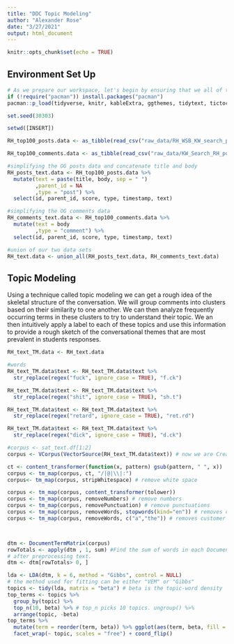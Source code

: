 ---
title: "DDC Topic Modeling"
author: "Alexander Rose"
date: "3/27/2021"
output: html_document
---

```{r setup, include=FALSE}
knitr::opts_chunk$set(echo = TRUE)
```

## Environment Set Up

```{r package management, echo = FALSE, message=FALSE}
# As we prepare our workspace, let's begin by ensuring that we all of the packages that we will be making use of during our analysis
if (!require("pacman")) install.packages("pacman")
pacman::p_load(tidyverse, knitr, kableExtra, ggthemes, tidytext, tictoc, wordcloud, reshape2, igraph, ggraph, topicmodels, tm, RTextTools, SnowballC, stringr)

```

```{r}
set.seed(30303)
```


```{r}
setwd([INSERT])

RH_top100_posts.data <- as_tibble(read_csv("raw_data/RH_WSB_KW_search_posts.csv"))

RH_top100_comments.data <- as_tibble(read_csv("raw_data/KW_Search_RH_posts_comments.csv"))
```

```{r}
#simplifying the OG posts data and concatenate title and body
RH_posts_text.data <- RH_top100_posts.data %>% 
  mutate(text = paste(title, body, sep = " ")
         ,parent_id = NA
         ,type = "post") %>% 
  select(id, parent_id, score, type, timestamp, text)
```

```{r}
#simplifying the OG comments data
RH_comments_text.data <- RH_top100_comments.data %>% 
  mutate(text = body
         ,type = "comment") %>% 
  select(id, parent_id, score, type, timestamp, text)
```

```{r}
#union of our two data sets
RH_text.data <- union_all(RH_posts_text.data, RH_comments_text.data)
```


## Topic Modeling

Using a technique called topic modeling we can get a rough idea of the skeletal structure of the conversation. We will group comments into clusters based on their similarity to one another. We can then analyze frequently occurring terms in these clusters to try to understand their topic. We an then intuitively apply a label to each of these topics and use this information to provide a rough sketch of the conversational themes that are most prevalent in students responses.

```{r}
RH_text_TM.data <- RH_text.data
```

```{r}
#words
RH_text_TM.data$text <- RH_text_TM.data$text %>% 
  str_replace(regex("fuck", ignore_case = TRUE), "f.ck")

RH_text_TM.data$text <- RH_text_TM.data$text %>% 
  str_replace(regex("shit", ignore_case = TRUE), "sh.t")

RH_text_TM.data$text <- RH_text_TM.data$text %>% 
  str_replace(regex("retard", ignore_case = TRUE), "ret.rd")

RH_text_TM.data$text <- RH_text_TM.data$text %>% 
  str_replace(regex("dick", ignore_case = TRUE), "d.ck")
```


```{r, echo=FALSE, message=FALSE, warning=FALSE}
#corpus <- sat_text.df[1:2]
corpus <- VCorpus(VectorSource(RH_text_TM.data$text)) # now we are Creating a Document Term Matrix.

ct <- content_transformer(function(x, pattern) gsub(pattern, " ", x))
corpus <- tm_map(corpus, ct, "/|@|\\|:")
corpus<- tm_map(corpus, stripWhitespace) # remove white space

corpus <- tm_map(corpus, content_transformer(tolower))
corpus <- tm_map(corpus, removeNumbers) # remove numbers
corpus <- tm_map(corpus, removePunctuation) # remove punctuations
corpus <- tm_map(corpus, removeWords, stopwords(kind="en")) # removes common stopwords
corpus <- tm_map(corpus, removeWords, c("a","the")) # removes customer stopwords



dtm <- DocumentTermMatrix(corpus)
rowTotals <- apply(dtm , 1, sum) #Find the sum of words in each Document # remove dtm rows with no words i.e., tweets that have no words
# after preprocessing text.
dtm <- dtm[rowTotals> 0, ]

```

```{r}
lda <- LDA(dtm, k = 6, method = "Gibbs", control = NULL)
# the method used for fitting can be either "VEM" or "Gibbs"
topics <- tidy(lda, matrix = "beta") # beta is the topic-word density
top_terms <- topics %>%
  group_by(topic) %>%
  top_n(10, beta) %>% # top_n picks 10 topics. ungroup() %>%
  arrange(topic, -beta)
top_terms %>%
  mutate(term = reorder(term, beta)) %>% ggplot(aes(term, beta, fill = factor(topic))) + geom_col(show.legend = FALSE) +
  facet_wrap(~ topic, scales = "free") + coord_flip()
```
